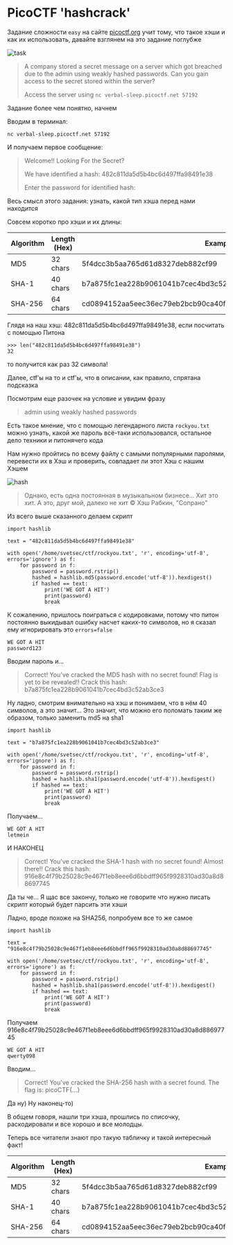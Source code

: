 # PicoCTF 'hashcrack'

Задание сложности `easy` на сайте [picoctf.org](https://play.picoctf.org/practice/challenge/475?category=2&difficulty=1&page=1) учит тому, что такое хэши и как их использовать, давайте взглянем на это задание поглубже

![task](/markdown/images/task.png 'Задание')

>A company stored a secret message on a server which got breached due to the admin using weakly hashed passwords. Can you gain access to the secret stored within the server?
>
>Access the server using `nc verbal-sleep.picoctf.net 57192`

Задание более чем понятно, начнем 

Вводим в терминал:

```
nc verbal-sleep.picoctf.net 57192
```

И получаем первое сообщение:

> Welcome!! Looking For the Secret?
>
> We have identified a hash: 482c811da5d5b4bc6d497ffa98491e38
>
> Enter the password for identified hash:

Весь смысл этого задания: узнать, какой тип хэша перед нами находится

Совсем коротко про хэши и их длины:

| Algorithm | Length (Hex) | Example |
| - | - | - |
|MD5 | 32 chars | 5f4dcc3b5aa765d61d8327deb882cf99|
SHA-1 | 40 chars | b7a875fc1ea228b9061041b7cec4bd3c52ab3ce3
SHA-256 | 64 chars | cd0894152aa5eec36ec79eb2bcb90ca40f056804530f40732b4957a496b23dc8

Глядя на наш хэш: 482c811da5d5b4bc6d497ffa98491e38, если посчитать с помощью Питона

```python3
>>> len("482c811da5d5b4bc6d497ffa98491e38")
32
```

то получится как раз 32 символа!

Далее, ctf'ы на то и ctf'ы, что в описании, как правило, спрятана подсказка

Посмотрим еще разочек на условие и увидим фразу

>admin using weakly hashed passwords

Есть такое мнение, что с помощью легендарного листа `rockyou.txt` можно узнать, какой же пароль всё-таки использовался, остальное дело техники и питонячего кода

Нам нужно пройтись по всему файлу с самыми популярными паролями, перевести их в Хэш и проверить, совпадает ли этот Хэш с нашим Хэшем

![hash](/markdown/images/hesh.png)
> Однако, есть одна постоянная в музыкальном бизнесе... Хит это хит. А это, друг мой, далеко не хит © Хэш Рабкин, "Сопрано"

Из всего выше сказанного делаем скрипт

```python3
import hashlib

text = "482c811da5d5b4bc6d497ffa98491e38"

with open('/home/svetsec/ctf/rockyou.txt', 'r', encoding='utf-8', errors='ignore') as f:
    for password in f:
        password = password.rstrip()
        hashed = hashlib.md5(password.encode('utf-8')).hexdigest()
        if hashed == text:
            print('WE GOT A HIT')
            print(password)
            break

```

К сожалению, пришлось поиграться с кодировками, потому что питон постоянно выкидывал ошибку насчет каких-то символов, но я сказал ему игнорировать это `errors=false`

```
WE GOT A HIT
password123
```

Вводим пароль и...

>Correct! You've cracked the MD5 hash with no secret found!
>Flag is yet to be revealed!! Crack this hash: b7a875fc1ea228b9061041b7cec4bd3c52ab3ce3

Ну ладно, смотрим внимательно на хэш и понимаем, что в нём 40 символов, а это значит... Это значит, что можно его поломать таким же образом, только заменить md5 на sha1


```python3
import hashlib

text = "b7a875fc1ea228b9061041b7cec4bd3c52ab3ce3"

with open('/home/svetsec/ctf/rockyou.txt', 'r', encoding='utf-8', errors='ignore') as f:
    for password in f:
        password = password.rstrip()
        hashed = hashlib.sha1(password.encode('utf-8')).hexdigest()
        if hashed == text:
            print('WE GOT A HIT')
            print(password)
            break

```

Получаем...

```
WE GOT A HIT
letmein
```

И НАКОНЕЦ

> Correct! You've cracked the SHA-1 hash with no secret found!
> Almost there!! Crack this hash: 916e8c4f79b25028c9e467f1eb8eee6d6bbdff965f9928310ad30a8d88697745

Да ты че... Я щас все закончу, только не говорите что нужно писать скрипт который будет парсить эти хэши

Ладно, вроде похоже на SHA256, попробуем все то же самое


```python3
import hashlib

text = "916e8c4f79b25028c9e467f1eb8eee6d6bbdff965f9928310ad30a8d88697745"

with open('/home/svetsec/ctf/rockyou.txt', 'r', encoding='utf-8', errors='ignore') as f:
    for password in f:
        password = password.rstrip()
        hashed = hashlib.sha1(password.encode('utf-8')).hexdigest()
        if hashed == text:
            print('WE GOT A HIT')
            print(password)
            break

```

Получаем 916e8c4f79b25028c9e467f1eb8eee6d6bbdff965f9928310ad30a8d88697745

```
WE GOT A HIT
qwerty098
```

Вводим...

> Correct! You've cracked the SHA-256 hash with a secret found. 
> The flag is: picoCTF\{...\}

Да ну) Ну наконец-то)

В общем говоря, нашли три хэша, прошлись по списочку, раскодировали и все хорошо и все молодцы.

Теперь все читатели знают про такую табличку и такой интересный факт!

| Algorithm | Length (Hex) | Example |
| - | - | - |
|MD5 | 32 chars | 5f4dcc3b5aa765d61d8327deb882cf99|
SHA-1 | 40 chars | b7a875fc1ea228b9061041b7cec4bd3c52ab3ce3
SHA-256 | 64 chars | cd0894152aa5eec36ec79eb2bcb90ca40f056804530f40732b4957a496b23dc8
